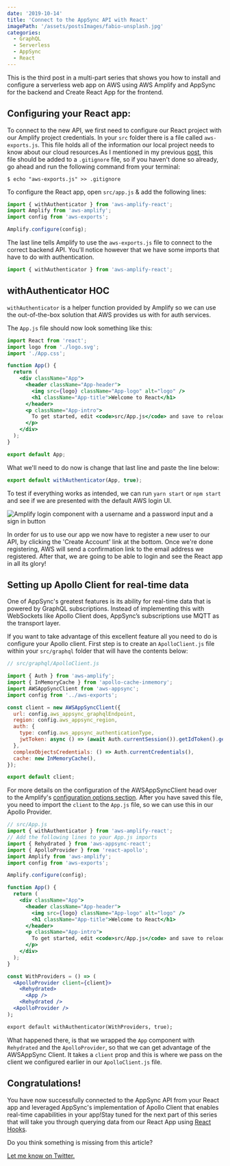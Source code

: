 ```yaml
---
date: '2019-10-14'
title: 'Connect to the AppSync API with React'
imagePath: '/assets/postsImages/fabio-unsplash.jpg'
categories:
  - GraphQL
  - Serverless
  - AppSync
  - React
---
```


This is the third post in a multi-part series that shows you how to install
and configure a serverless web app on AWS using AWS Amplify and AppSync
for the backend and Create React App for the frontend.

## Configuring your React app:

To connect to the new API, we first need to configure our React project with our Amplify project
credentials. In your `src` folder there is a file called `aws-exports.js`. This file holds all of the information our local project needs to know about our cloud resources.As I mentioned in my previous [post](https://www.yannisspyrou.com/posts/get-started-with-aws-amplify-and-react), this file should be added to a `.gitignore` file, so if you haven't done so already,
go ahead and run the following command from your terminal:

```shell
$ echo "aws-exports.js" >> .gitignore
```

To configure the React app, open `src/app.js` &amp; add the following lines:

```js
import { withAuthenticator } from 'aws-amplify-react';
import Amplify from 'aws-amplify';
import config from 'aws-exports';

Amplify.configure(config);
```

The last line tells Amplify to use the `aws-exports.js` file to connect to the correct backend API. You'll notice however
that we have some imports that have to do with authentication.

```jsx
import { withAuthenticator } from 'aws-amplify-react';
```

## withAuthenticator HOC

`withAuthenticator` is a helper function provided by Amplify so we can use the out-of-the-box solution that
AWS provides us with for auth services.

The `App.js` file should now look something like this:

```jsx
import React from 'react';
import logo from './logo.svg';
import './App.css';

function App() {
  return (
    <div className="App">
      <header className="App-header">
        <img src={logo} className="App-logo" alt="logo" />
        <h1 className="App-title">Welcome to React</h1>
      </header>
      <p className="App-intro">
        To get started, edit <code>src/App.js</code> and save to reload.
      </p>
    </div>
  );
}

export default App;
```

What we'll need to do now is change that last line and paste the line below:

```jsx
export default withAuthenticator(App, true);
```

To test if everything works as intended, we can run `yarn start` or `npm start` and see if we are presented with the default
AWS login UI.

<img
  class="mt-4 mb-4"
  src="/assets/postsImages/amplify-login.png"
  alt="Amplify login component with a username and a password input and a sign in button"
/>

In order for us to use our app we now have to register a new user to our API,
by clicking the 'Create Account' link at the bottom. Once we're done registering, AWS will send a confirmation link to the email address we registered.
After that, we are going to be able to login and see the React app in all its glory!

## Setting up Apollo Client for real-time data

One of AppSync's greatest features is its ability for real-time data that is powered by GraphQL subscriptions.
Instead of implementing this with WebSockets like Apollo Client does, AppSync’s subscriptions use MQTT as the transport layer.

If you want to take advantage of this excellent feature all you need to do is configure your Apollo client. First step is
to create an `ApolloClient.js` file within your `src/graphql` folder that will have the contents below:

```jsx
// src/graphql/ApolloClient.js

import { Auth } from 'aws-amplify';
import { InMemoryCache } from 'apollo-cache-inmemory';
import AWSAppSyncClient from 'aws-appsync';
import config from '../aws-exports';

const client = new AWSAppSyncClient({
  url: config.aws_appsync_graphqlEndpoint,
  region: config.aws_appsync_region,
  auth: {
    type: config.aws_appsync_authenticationType,
    jwtToken: async () => (await Auth.currentSession()).getIdToken().getJwtToken(),
  },
  complexObjectsCredentials: () => Auth.currentCredentials(),
  cache: new InMemoryCache(),
});

export default client;
```

For more details on the configuration of the AWSAppSyncClient head over to the Amplify's [configuration options section](https://aws-amplify.github.io/docs/js/api#configuration-options). After you have saved this file, you need to import the `client` to the `App.js` file,
so we can use this in our Apollo Provider.

```jsx
// src/App.js
import { withAuthenticator } from 'aws-amplify-react';
// Add the following lines to your App.js imports
import { Rehydrated } from 'aws-appsync-react';
import { ApolloProvider } from 'react-apollo';
import Amplify from 'aws-amplify';
import config from 'aws-exports';

Amplify.configure(config);

function App() {
  return (
    <div className="App">
      <header className="App-header">
        <img src={logo} className="App-logo" alt="logo" />
        <h1 className="App-title">Welcome to React</h1>
      </header>
      <p className="App-intro">
        To get started, edit <code>src/App.js</code> and save to reload.
      </p>
    </div>
  );
}

const WithProviders = () => (
  <ApolloProvider client={client}>
    <Rehydrated>
      <App />
    <Rehydrated />
  <ApolloProvider />
);

export default withAuthenticator(WithProviders, true);

```

What happened there, is that we wrapped the `App` component with `Rehydrated` and the `ApolloProvider`,
so that we can get advantage of the AWSAppSync Client. It takes a `client` prop
and this is where we pass on the client we configured earlier in our `ApolloClient.js` file.

## Congratulations!

You have now successfully connected to the AppSync API from your React app and leveraged AppSync's implementation of Apollo Client that enables real-time capabilities in your app!Stay tuned for the next part of this series that will take you through querying data from our React App using [React Hooks](https://reactjs.org/docs/hooks-intro.html).

<div class="mt-4 space-y-4">
  <p>Do you think something is missing from this article?</p>
  <div>
    <a class="text-teal-500" href="https://twitter.com/SpyrouYannis">
      Let me know on Twitter.
    </a>
  </div>
</div>
